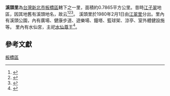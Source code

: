
{{Coord|25.0346522|121.4670422|source:GoogleMaps|display=title}}
{{ROC Village or Li Info|
City/CountyName=新北市|
DivName=板橋區|
Village/LiName=溪頭|
Village/Li=里|
OldName =|
Longitude =|
Latitude =|
AreaTotal =0.7865|
HouseholdTotal=2,387|
PopTotal =6,379|
YearMonth=2013年1月|
Head =郭東勝|
Male =|
Female =|
Sub =17|
Website =|
Neighbors =|
MapLocation =|
Address =長江路二段215號9樓|
DataSource =
}}

'''溪頭里'''為[[台灣|台灣]][[新北市|新北市]][[板橋區_(台灣)|板橋區]]轄下之一里，面積約0.7865平方公里。昔時[[江子翠|江子翠]]地區，因其地舊有溪頭地名，故云<ref>{{cite book|title= 臺灣鄉土全誌|year=1996|publisher=中一出版社}}</ref><ref>{{cite book|title=臺灣全志: 政治志·建置沿革篇|year=2007|publisher=國史館臺灣文獻館}}</ref><ref>{{cite web|title=板橋區公所網站|work=各里介紹|accessdate=2015-03-11}}</ref>。 溪頭里於1980年2月1日由[[江翠里|江翠里]]分出。里內有溪頭公園，內有廣場、健康步道、遊樂場、鐘塔、籃球架、涼亭、室外體健設施等。 里內有水仙宮，主祀[[水仙尊王|水仙尊王]]<ref>{{cite web|title=新北市信仰文化地圖 計畫成果展|work=板橋找神明|accessdate=2015-03-11}}</ref>。

==參考文獻==
{{reflist}}
{{新北市板橋區}}

[[Category:新北市的里|板橋區]]